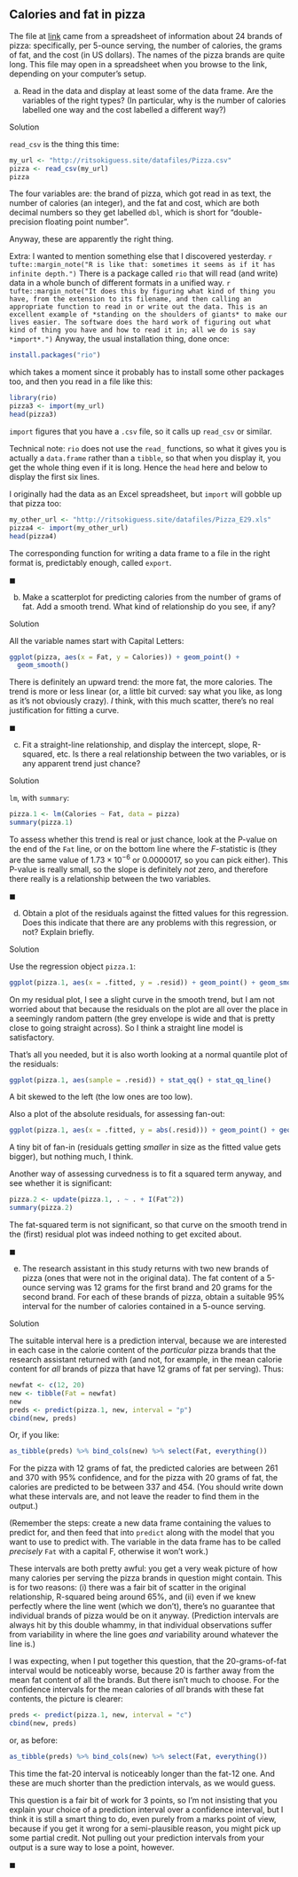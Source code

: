 ##  Calories and fat in pizza


 
The file at
[link](http://ritsokiguess.site/datafiles/Pizza.csv) 
came from a spreadsheet of information about 24 brands
of pizza: specifically, per 5-ounce serving, the number of calories,
the grams of fat, and the cost (in US dollars). The names of the pizza
brands are quite long. This file may open in a spreadsheet when you
browse to the link, depending on your computer's setup.



(a) Read in the data and display at least some of the data
frame. Are the variables of the right types? (In particular, why is
the number of calories labelled one way and the cost labelled a
different way?)

Solution


`read_csv` is the thing this time:
```r
my_url <- "http://ritsokiguess.site/datafiles/Pizza.csv"
pizza <- read_csv(my_url)
pizza
```

    

The four variables are: the brand of pizza, which got read in as text,
the number of calories (an integer), and the fat and cost, which are
both decimal numbers so they get labelled `dbl`, which is short for 
"double-precision floating point number". 

Anyway, these are apparently the right thing. 

Extra: I wanted to mention something else that I discovered
yesterday.
`r tufte::margin_note("R is like that: sometimes it seems as if it has  infinite depth.")` 
There is a package called `rio` that will
read (and write) data in a whole bunch of different formats in a
unified way.
`r tufte::margin_note("It does this by figuring what kind of thing you have, from the extension to its filename, and then calling an appropriate function to read in or write out the data. This is an excellent example of *standing on the shoulders of giants* to make our lives easier. The software does the hard work of figuring out what kind of thing you have and how to read it in; all we do is say *import*.")` Anyway, the usual installation thing, done once:

```r
install.packages("rio")
```

 

which takes a moment since it probably has to install some other
packages too, and then you read in a file like this:

```r
library(rio)
pizza3 <- import(my_url)
head(pizza3)
```

 

`import` figures that you have a `.csv` file, so it
calls up `read_csv` or similar.

Technical note: `rio` does not use the `read_`
functions, so what it gives you is actually a `data.frame`
rather than a `tibble`, so that when you display it, you get
the whole thing even if it is long. Hence the `head` here and
below to display the first six lines.

I originally had the data as an Excel spreadsheet, but `import`
will gobble up that pizza too:

```r
my_other_url <- "http://ritsokiguess.site/datafiles/Pizza_E29.xls"
pizza4 <- import(my_other_url)
head(pizza4)
```

 

The corresponding function for writing a data frame to a file in the
right format is, predictably enough, called `export`.

$\blacksquare$

(b) Make a scatterplot for predicting calories from the number
of grams of fat. Add a smooth trend. What kind of relationship do
you see, if any?

Solution


All the variable names start with Capital Letters:
```r
ggplot(pizza, aes(x = Fat, y = Calories)) + geom_point() +
  geom_smooth()
```

       

There is definitely an upward trend: the more fat, the more
calories. The trend is more or less linear (or, a little bit curved:
say what you like, as long as it's not obviously crazy). *I*
think, with this much scatter, there's no real justification for
fitting a curve.
 
$\blacksquare$

(c) Fit a straight-line relationship, and display the intercept,
slope, R-squared, etc. Is there a real relationship between the two
variables, or is any apparent trend just chance?

Solution


`lm`, with `summary`:
```r
pizza.1 <- lm(Calories ~ Fat, data = pizza)
summary(pizza.1)
```

       

To assess whether this trend is real or just chance, look at the
P-value on the end of the `Fat` line, or on the bottom line
where the $F$-statistic is (they are the same value of $1.73\times
10^{-6}$ or 0.0000017, so you can pick either). This P-value is
really small, so the slope is definitely *not* zero, and
therefore there really is a relationship between the two variables.
 
$\blacksquare$

(d) Obtain a plot of the residuals against the fitted values
for this regression. Does this indicate that there are any problems
with this regression, or not? Explain briefly.

Solution


Use the regression object `pizza.1`:

```r
ggplot(pizza.1, aes(x = .fitted, y = .resid)) + geom_point() + geom_smooth()
```

 

On my residual plot, I see a slight curve in the smooth trend,
but I am not worried about that because the residuals on the plot are
all over the place in a seemingly random pattern (the grey envelope is
wide and that is pretty close to going straight across). So I think a
straight line model is satisfactory. 

That's all you needed, but it is also worth looking at a normal
quantile plot of the residuals:

```r
ggplot(pizza.1, aes(sample = .resid)) + stat_qq() + stat_qq_line()
```

 

A bit skewed to the left (the low ones are too low).

Also a plot of the absolute residuals, for assessing fan-out:

```r
ggplot(pizza.1, aes(x = .fitted, y = abs(.resid))) + geom_point() + geom_smooth()
```

 

A tiny bit of fan-in (residuals getting *smaller* in size as the
fitted value gets bigger), but nothing much, I think.

Another way of assessing curvedness is to fit a squared term anyway,
and see whether it is significant:

```r
pizza.2 <- update(pizza.1, . ~ . + I(Fat^2))
summary(pizza.2)
```

 

The fat-squared term is not significant, so that curve on the smooth trend
in the (first) residual plot was indeed nothing to get excited about.
 
$\blacksquare$

(e) The research assistant in this study returns with two
new brands of pizza (ones that were not in the original data). The
fat content of a 5-ounce serving was 12 grams for the first brand
and 20 grams for the second brand. For each of these brands of
pizza, obtain a suitable 95\% interval for the number of calories
contained in a 5-ounce serving.

Solution


The suitable interval here is a prediction interval, because we
are interested in each case in the calorie content of the
*particular* pizza brands that the research assistant
returned with (and not, for example, in the mean calorie content
for *all* brands of pizza that have 12 grams of fat per
serving). Thus:
```r
newfat <- c(12, 20)
new <- tibble(Fat = newfat)
new
preds <- predict(pizza.1, new, interval = "p")
cbind(new, preds)
```

       

Or, if you like:

```r
as_tibble(preds) %>% bind_cols(new) %>% select(Fat, everything())
```

 

For the pizza with 12 grams of fat, the predicted calories are between
261 and 370 with 95\% confidence, and for the pizza with 20 grams of
fat, the calories are predicted to be between 337 and 454. (You should
write down what these intervals are, and not leave the reader to find
them in the output.)

(Remember the steps: create a new data frame containing the values to
predict for, and then feed that into `predict` along with the
model that you want to use to predict with. The variable in the data
frame has to be called *precisely* `Fat` with a capital F,
otherwise it won't work.)

These intervals are both pretty awful: you get a very weak picture of
how many calories per serving the pizza brands in question might
contain. This is for two reasons: (i) there was a fair bit of scatter
in the original relationship, R-squared being around 65\%, and (ii)
even if we knew perfectly where the line went (which we don't),
there's no guarantee that individual brands of pizza would be on it
anyway. (Prediction intervals are always hit by this double whammy, in
that individual observations suffer from variability in where the line
goes *and* variability around whatever the line is.)

I was expecting, when I put together this question, that the
20-grams-of-fat interval would  be noticeably worse, because 20 is
farther away from the mean fat content of all the brands. But there
isn't much to choose. For the confidence intervals for the mean
calories of *all* brands with these fat contents, the picture is clearer:

```r
preds <- predict(pizza.1, new, interval = "c")
cbind(new, preds)
```

 

or, as before:

```r
as_tibble(preds) %>% bind_cols(new) %>% select(Fat, everything())
```

 

This time the fat-20 interval is noticeably longer than the fat-12
one. And these are much shorter than the prediction intervals, as we
would guess.

This question is a fair bit of work for 3 points, so I'm not insisting that you explain
your choice of a prediction interval over a confidence interval, but I
think it is still a smart thing to do, even purely from a marks point
of view, because if you get it wrong for a semi-plausible reason, you
might pick up some partial credit. Not pulling out your prediction
intervals from your output is a sure way to lose a point, however.
 
$\blacksquare$



